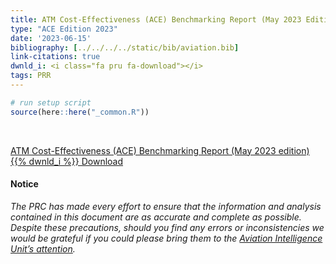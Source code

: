 ```yaml
---
title: ATM Cost-Effectiveness (ACE) Benchmarking Report (May 2023 Edition)
type: "ACE Edition 2023"
date: '2023-06-15'
bibliography: [../../../../static/bib/aviation.bib]
link-citations: true
dwnld_i: <i class="fa pru fa-download"></i>
tags: PRR
---
```

```r
# run setup script
source(here::here("_common.R"))
```
 
<br>
<div class="container">
<div class="row align-items-start">

<a href="https://www.eurocontrol.int/publication/air-traffic-management-cost-effectiveness-ace-benchmarking-report-2023-edition" target="_blank" class="btn btn-info" role="button"> ATM Cost-Effectiveness (ACE) Benchmarking Report (May 2023 edition) <br> {{% dwnld_i %}} Download </a>

#### Notice
*The PRC has made every effort to ensure that the information and analysis contained in this document are as accurate and 
complete as possible. Despite these precautions, should you find any errors or inconsistencies we would be grateful if you 
could please bring them to the [Aviation Intelligence Unit's attention](mailto:PRU-Support@eurocontrol.int).*

</div>
</div>